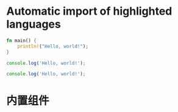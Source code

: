 # Automatic import of highlighted languages

```rust
fn main() {
    println!("Hello, world!");
}
```

```js
console.log('Hello, world!');
```

```javascript
console.log('Hello, world!');
```

# 内置组件


<InternalComponents />
